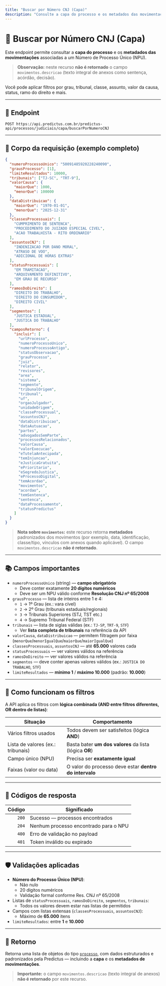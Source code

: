 ```yaml
---
title: "Buscar por Número CNJ (Capa)"
description: "Consulte a capa do processo e os metadados das movimentações relacionadas a um NPU — sem o texto integral dos anexos."
---
```


# 🔎 Buscar por Número CNJ (Capa)

Este endpoint permite consultar a **capa do processo** e os **metadados das movimentações** associadas a um Número de Processo Único (NPU).  
> **Observação:** neste recurso **não é retornado** o campo `movimentos.descricao` (texto integral de anexos como sentença, acórdão, decisão).

Você pode aplicar filtros por grau, tribunal, classe, assunto, valor da causa, status, ramo do direito e mais.

---

## 🔗 Endpoint

```
POST https://api.predictus.com.br/predictus-api/processos/judiciais/capa/buscarPorNumeroCNJ
```

---

## 🧾 Corpo da requisição (exemplo completo)

```json
{
  "numeroProcessoUnico": "50091485920228240090",
  "grausProcesso": [1],
  "limiteResultados": 10000,
  "tribunais": ["TJ-SC", "TRT-9"],
  "valorCausa": {
    "maiorQue": 1000,
    "menorQue": 100000
  },
  "dataDistribuicao": {
    "maiorQue": "1970-01-01",
    "menorQue": "2025-12-31"
  },
  "classesProcessuais": [
    "CUMPRIMENTO DE SENTENCA",
    "PROCEDIMENTO DO JUIZADO ESPECIAL CIVEL",
    "ACAO TRABALHISTA - RITO ORDINARIO"
  ],
  "assuntosCNJ": [
    "INDENIZACAO POR DANO MORAL",
    "ATRASO DE VOO",
    "ADICIONAL DE HORAS EXTRAS"
  ],
  "statusProcessuais": [
    "EM TRAMITACAO",
    "ARQUIVAMENTO DEFINITIVO",
    "EM GRAU DE RECURSO"
  ],
  "ramosDoDireito": [
    "DIREITO DO TRABALHO",
    "DIREITO DO CONSUMIDOR",
    "DIREITO CIVIL"
  ],
  "segmentos": [
    "JUSTICA ESTADUAL",
    "JUSTICA DO TRABALHO"
  ],
  "camposRetorno": {
    "incluir": [
      "urlProcesso",
      "numeroProcessoUnico",
      "numeroProcessoAntigo",
      "statusObservacao",
      "grauProcesso",
      "juiz",
      "relator",
      "revisores",
      "area",
      "sistema",
      "segmento",
      "tribunalOrigem",
      "tribunal",
      "uf",
      "orgaoJulgador",
      "unidadeOrigem",
      "classeProcessual",
      "assuntosCNJ",
      "dataDistribuicao",
      "dataAutuacao",
      "partes",
      "advogadosSemParte",
      "processosRelacionados",
      "valorCausa",
      "valorExecucao",
      "eTutelaAntecipada",
      "temInjuncao",
      "eJusticaGratuita",
      "ePrioritario",
      "eSegredoJustica",
      "eProcessoDigital",
      "temAcordao",
      "movimentos",
      "acordao",
      "temSentenca",
      "sentenca",
      "dataProcessamento",
      "statusPredictus"
    ]
  }
}
```

> **Nota sobre `movimentos`:** este recurso retorna **metadados** padronizados dos movimentos (por exemplo, data, identificação, classe/tipo, vínculos com anexos quando aplicável). O campo `movimentos.descricao` **não é retornado**.

---

## 📚 Campos importantes

- `numeroProcessoUnico` (string) — **campo obrigatório**
  - Deve conter exatamente **20 dígitos numéricos**
  - Deve ser um NPU válido conforme **Resolução CNJ nº 65/2008**
- `grausProcesso` — lista de inteiros entre 1 e 4:
  - `1` → 1º Grau (ex.: vara cível)
  - `2` → 2º Grau (tribunais estaduais/regionais)
  - `3` → Tribunais Superiores (STJ, TST etc.)
  - `4` → Supremo Tribunal Federal (STF)
- `tribunais` — lista de siglas válidas (ex.: `TJ-SP`, `TRT-9`, `STF`)
  - Ver **lista completa de tribunais** na referência da API
- `valorCausa`, `dataDistribuicao` — permitem filtragem por faixa (`menorQue`/`menorIgualQue`/`maiorQue`/`maiorIgualQue`)
- `classesProcessuais`, `assuntosCNJ` — até **65.000** valores cada
- `statusProcessuais` — ver valores válidos na referência
- `ramosDoDireito` — ver valores válidos na referência
- `segmentos` — deve conter apenas valores válidos (ex.: `JUSTICA DO TRABALHO`, `STF`)
- `limiteResultados` — **mínimo 1** / **máximo 10.000** (padrão: **10.000**)

---

## 📌 Como funcionam os filtros

A API aplica os filtros com **lógica combinada (AND entre filtros diferentes, OR dentro de listas)**:

| Situação                         | Comportamento                                           |
| -------------------------------- | ------------------------------------------------------- |
| Vários filtros usados            | Todos devem ser satisfeitos (lógica **AND**)            |
| Lista de valores (ex.: tribunais)| Basta bater **um dos valores** da lista (lógica **OR**) |
| Campo único (NPU)                | Precisa ser **exatamente igual**                        |
| Faixas (valor ou data)           | O valor do processo deve estar **dentro do intervalo**  |

---

## 🧾 Códigos de resposta

| Código | Significado                               |
|------:|--------------------------------------------|
| `200` | Sucesso — processos encontrados            |
| `204` | Nenhum processo encontrado para o NPU      |
| `400` | Erro de validação no payload               |
| `401` | Token inválido ou expirado                 |

---

## 🛡️ Validações aplicadas

- **Número do Processo Único (NPU)**:
  - Não nulo
  - 20 dígitos numéricos
  - Validação formal conforme Res. CNJ nº 65/2008
- Listas de `statusProcessuais`, `ramosDoDireito`, `segmentos`, `tribunais`:
  - Todos os valores devem estar nas listas de permitidos
- Campos com listas extensas (`classesProcessuais`, `assuntosCNJ`):
  - Máximo de **65.000** itens
- `limiteResultados`: entre **1** e **10.000**

---

## 🧩 Retorno

Retorna uma lista de objetos do tipo [`processo`](../estrutura), com dados estruturados e padronizados pela Predictus — incluindo a **capa** e os **metadados de movimentações**.  
> **Importante:** o campo `movimentos.descricao` (texto integral de anexos) **não é retornado** por este recurso.
